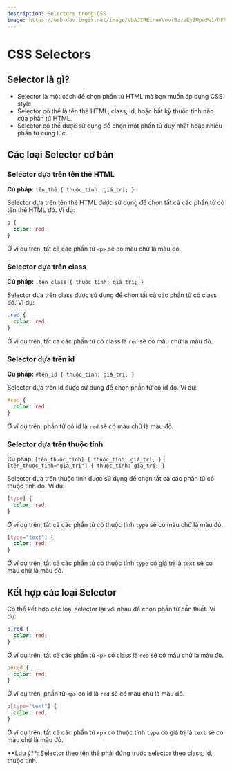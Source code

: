 ```yaml
---
description: Selectors trong CSS
image: https://web-dev.imgix.net/image/VbAJIREinuYvovrBzzvEyZOpw5w1/hFR4OOwyH5zWc5XUIcyu.svg
---
```



# CSS Selectors

## Selector là gì?

- Selector là một cách để chọn phần tử HTML mà bạn muốn áp dụng CSS style.
- Selector có thể là tên thẻ HTML, class, id, hoặc bất kỳ thuộc tính nào của phần tử HTML.
- Selector có thể được sử dụng để chọn một phần tử duy nhất hoặc nhiều phần tử cùng lúc.

## Các loại Selector cơ bản

### Selector dựa trên tên thẻ HTML

**Cú pháp:** `tên_thẻ { thuộc_tính: giá_trị; }`

Selector dựa trên tên thẻ HTML được sử dụng để chọn tất cả các phần tử có tên thẻ HTML đó. Ví dụ:

```css
p {
  color: red;
}
```

Ở ví dụ trên, tất cả các phần tử `<p>` sẽ có màu chữ là màu đỏ.

### Selector dựa trên class

**Cú pháp:** `.tên_class { thuộc_tính: giá_trị; }`

Selector dựa trên class được sử dụng để chọn tất cả các phần tử có class đó. Ví dụ:

```css
.red {
  color: red;
}
```

Ở ví dụ trên, tất cả các phần tử có class là `red` sẽ có màu chữ là màu đỏ.

### Selector dựa trên id

**Cú pháp:** `#tên_id { thuộc_tính: giá_trị; }`

Selector dựa trên id được sử dụng để chọn phần tử có id đó. Ví dụ:

```css
#red {
  color: red;
}
```

Ở ví dụ trên, phần tử có id là `red` sẽ có màu chữ là màu đỏ.

### Selector dựa trên thuộc tính

Cú pháp: `[tên_thuộc_tính] { thuộc_tính: giá_trị; }` | `[tên_thuộc_tính="giá_trị"] { thuộc_tính: giá_trị; }`

Selector dựa trên thuộc tính được sử dụng để chọn tất cả các phần tử có thuộc tính đó. Ví dụ:

```css
[type] {
  color: red;
}
```

Ở ví dụ trên, tất cả các phần tử có thuộc tính `type` sẽ có màu chữ là màu đỏ.

```css
[type="text"] {
  color: red;
}
```

Ở ví dụ trên, tất cả các phần tử có thuộc tính `type` có giá trị là `text` sẽ có màu chữ là màu đỏ.

## Kết hợp các loại Selector

Có thể kết hợp các loại selector lại với nhau để chọn phần tử cần thiết. Ví dụ:

```css
p.red {
  color: red;
}
```

Ở ví dụ trên, tất cả các phần tử `<p>` có class là `red` sẽ có màu chữ là màu đỏ.

```css
p#red {
  color: red;
}
```

Ở ví dụ trên, phần tử `<p>` có id là `red` sẽ có màu chữ là màu đỏ.

```css
p[type="text"] {
  color: red;
}
```

Ở ví dụ trên, tất cả các phần tử `<p>` có thuộc tính `type` có giá trị là `text` sẽ có màu chữ là màu đỏ.

<Callout emoji="">
  **Lưu ý**: Selector theo tên thẻ phải đứng trước selector theo class, id,
  thuộc tính.
</Callout>

